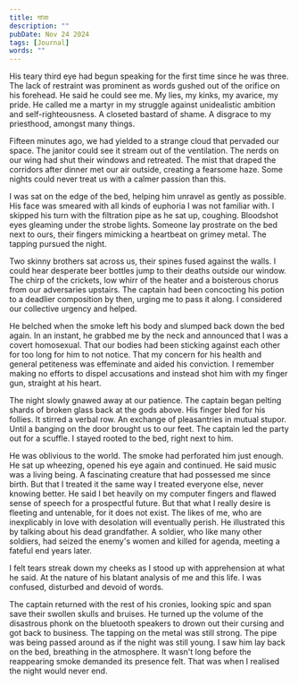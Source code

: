 ---
title: गांजा
description: ""
pubDate: Nov 24 2024
tags: [Journal]
words: ""
---

His teary third eye had begun speaking for the first time since he was three. The lack of restraint was prominent
as words gushed out of the orifice on his forehead. He said he could see me. My lies, my kinks, my avarice, 
my pride. He called me a martyr in my struggle against unidealistic ambition and self-righteousness. A 
closeted bastard of shame. A disgrace to my priesthood, amongst many things. 

Fifteen minutes ago, we had yielded to a strange cloud that pervaded our space.
The janitor could see it stream out of the ventilation. The nerds on our wing had shut their windows
and retreated. The mist that draped the corridors after dinner met our air outside, creating a fearsome haze.
Some nights could never treat us with a calmer passion than this. 

I was sat on the edge of the bed, helping him unravel as gently as possible. His face was smeared with all
kinds of euphoria I was not familiar with. I skipped his turn with the filtration pipe as he sat up, coughing.
Bloodshot eyes gleaming under the strobe lights. Someone lay prostrate on the bed next to ours, their
fingers mimicking a heartbeat on grimey metal. The tapping pursued the night.

Two skinny brothers sat across us, their spines fused against the walls.
I could hear desperate beer bottles jump to their deaths outside our window. The chirp of the crickets, low whirr
of the heater and a boisterous chorus from our adversaries upstairs. The captain had been concocting his potion
to a deadlier composition by then, urging me to pass it along. I considered our collective urgency and helped. 

He belched when the smoke left his body and slumped back down the bed again. In an instant, he grabbed me by the neck
and announced that I was a covert homosexual. That our bodies had been sticking against each other 
for too long for him to not notice. That my concern for his health and general petiteness was effeminate and
aided his conviction. I remember making no efforts to dispel accusations and instead shot him with my finger gun, straight at 
his heart. 

The night slowly gnawed away at our patience. The captain began pelting shards of broken glass back 
at the gods above. His finger bled for his follies. It stirred a verbal row. An exchange of pleasantries
in mutual stupor. Until a banging on the door brought us to our feet. The captain led the party out for 
a scuffle. I stayed rooted to the bed, right next to him. 

He was oblivious to the world. The smoke had perforated him just enough. He sat
up wheezing, opened his eye again and continued. He said music was a living being.
A fascinating creature that had possessed me since birth. But that I treated it the same way I treated 
everyone else, never knowing better. He said I bet heavily on
my computer fingers and flawed sense of speech for a prospectful future. 
But that what I really desire is fleeting and untenable, for it does not exist. The likes of me, who are
inexplicably in love with desolation will eventually perish. 
He illustrated this by talking about his dead grandfather. A soldier, who like many other soldiers, had seized the
enemy's women and killed for agenda, meeting a fateful end years later.

I felt tears streak down my cheeks as I stood up with apprehension at what he said. At the nature of
his blatant analysis of me and this life. I was confused, disturbed and devoid of words. 

The captain returned with the rest of his cronies, looking spic and span save their swollen skulls 
and bruises.
He turned up the volume of the disastrous phonk on the bluetooth speakers to drown out their cursing and got back
to business. The tapping on the metal was still strong. The pipe was being passed around as if the night was still
young. I saw him lay back on the bed, breathing in the atmosphere. It wasn't long before the reappearing smoke demanded
its presence felt. That was when I realised the night would never end.
